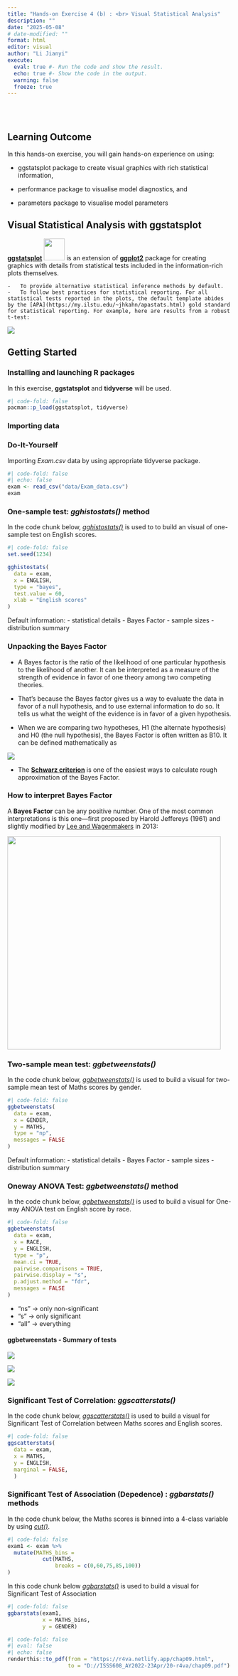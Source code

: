 ```yaml
---
title: "Hands-on Exercise 4 (b) : <br> Visual Statistical Analysis"
description: ""
date: "2025-05-08"
# date-modified: ""
format: html
editor: visual
author: "Li Jianyi"
execute:
  eval: true #- Run the code and show the result.
  echo: true #- Show the code in the output.
  warning: false
  freeze: true
---
```


<!-- ::: {.callout-note} -->

<!-- ```{r} -->

<!-- #| code-fold: false -->

<!-- #| code-summary: "Click to view code" -->

<!-- ``` -->

<!-- ::: -->

<br> <br>

## Learning Outcome

In this hands-on exercise, you will gain hands-on experience on using:

-   ggstatsplot package to create visual graphics with rich statistical information,

-   performance package to visualise model diagnostics, and

-   parameters package to visualise model parameters

## Visual Statistical Analysis with **ggstatsplot**

[**ggstatsplot**](https://indrajeetpatil.github.io/ggstatsplot/index.html) ![](chap10/img/image1.jpg){width="47" height="49"} is an extension of [**ggplot2**](https://ggplot2.tidyverse.org/) package for creating graphics with details from statistical tests included in the information-rich plots themselves.

```         
-   To provide alternative statistical inference methods by default.
-   To follow best practices for statistical reporting. For all statistical tests reported in the plots, the default template abides by the [APA](https://my.ilstu.edu/~jhkahn/apastats.html) gold standard for statistical reporting. For example, here are results from a robust t-test:
```

![](chap10/img/image2.jpg)

## Getting Started

### Installing and launching R packages

In this exercise, **ggstatsplot** and **tidyverse** will be used.

```r
#| code-fold: false
pacman::p_load(ggstatsplot, tidyverse)
```

### Importing data

::: callout-note
### Do-It-Yourself

Importing *Exam.csv* data by using appropriate tidyverse package.
:::

```r
#| code-fold: false
#| echo: false
exam <- read_csv("data/Exam_data.csv")
exam
```

### One-sample test: *gghistostats()* method

In the code chunk below, [*gghistostats()*](https://indrajeetpatil.github.io/ggstatsplot/reference/gghistostats.html) is used to to build an visual of one-sample test on English scores.

```r
#| code-fold: false
set.seed(1234)

gghistostats(
  data = exam,
  x = ENGLISH,
  type = "bayes",
  test.value = 60,
  xlab = "English scores"
)
```

Default information: - statistical details - Bayes Factor - sample sizes - distribution summary

### Unpacking the Bayes Factor

-   A Bayes factor is the ratio of the likelihood of one particular hypothesis to the likelihood of another. It can be interpreted as a measure of the strength of evidence in favor of one theory among two competing theories.

-   That's because the Bayes factor gives us a way to evaluate the data in favor of a null hypothesis, and to use external information to do so. It tells us what the weight of the evidence is in favor of a given hypothesis.

-   When we are comparing two hypotheses, H1 (the alternate hypothesis) and H0 (the null hypothesis), the Bayes Factor is often written as B10. It can be defined mathematically as

![](chap10/img/image5.jpg)

-   The [**Schwarz criterion**](https://www.statisticshowto.com/bayesian-information-criterion/) is one of the easiest ways to calculate rough approximation of the Bayes Factor.

### How to interpret Bayes Factor

A **Bayes Factor** can be any positive number. One of the most common interpretations is this one---first proposed by Harold Jeffereys (1961) and slightly modified by [Lee and Wagenmakers](https://www-tandfonline-com.libproxy.smu.edu.sg/doi/pdf/10.1080/00031305.1999.10474443?needAccess=true) in 2013:

![](chap10/img/image6.jpg){width="480"}

### Two-sample mean test: *ggbetweenstats()*

In the code chunk below, [*ggbetweenstats()*](https://indrajeetpatil.github.io/ggstatsplot/reference/ggbetweenstats.html) is used to build a visual for two-sample mean test of Maths scores by gender.

```r
#| code-fold: false
ggbetweenstats(
  data = exam,
  x = GENDER, 
  y = MATHS,
  type = "np",
  messages = FALSE
)
```

Default information: - statistical details - Bayes Factor - sample sizes - distribution summary

### Oneway ANOVA Test: *ggbetweenstats()* method

In the code chunk below, [*ggbetweenstats()*](https://indrajeetpatil.github.io/ggstatsplot/reference/ggbetweenstats.html) is used to build a visual for One-way ANOVA test on English score by race.

```r
#| code-fold: false
ggbetweenstats(
  data = exam,
  x = RACE, 
  y = ENGLISH,
  type = "p",
  mean.ci = TRUE, 
  pairwise.comparisons = TRUE, 
  pairwise.display = "s",
  p.adjust.method = "fdr",
  messages = FALSE
)
```

-   "ns" → only non-significant
-   "s" → only significant
-   "all" → everything

#### ggbetweenstats - Summary of tests

![](chap10/img/image7.jpg)

![](chap10/img/image8.jpg)

![](chap10/img/image9.jpg)

### Significant Test of Correlation: *ggscatterstats()*

In the code chunk below, [*ggscatterstats()*](https://indrajeetpatil.github.io/ggstatsplot/reference/ggscatterstats.html) is used to build a visual for Significant Test of Correlation between Maths scores and English scores.

```r
#| code-fold: false
ggscatterstats(
  data = exam,
  x = MATHS,
  y = ENGLISH,
  marginal = FALSE,
  )
```

### Significant Test of Association (Depedence) : *ggbarstats()* methods

In the code chunk below, the Maths scores is binned into a 4-class variable by using [*cut()*](https://www.rdocumentation.org/packages/base/versions/3.6.2/topics/cut).

```r
#| code-fold: false
exam1 <- exam %>% 
  mutate(MATHS_bins = 
           cut(MATHS, 
               breaks = c(0,60,75,85,100))
)
```

In this code chunk below [*ggbarstats()*](https://indrajeetpatil.github.io/ggstatsplot/reference/ggbarstats.html) is used to build a visual for Significant Test of Association

```r
#| code-fold: false
ggbarstats(exam1, 
           x = MATHS_bins, 
           y = GENDER)
```

```r
#| code-fold: false
#| eval: false
#| echo: false
renderthis::to_pdf(from = "https://r4va.netlify.app/chap09.html",
                   to = "D://ISSS608_AY2022-23Apr/20-r4va/chap09.pdf")
```
